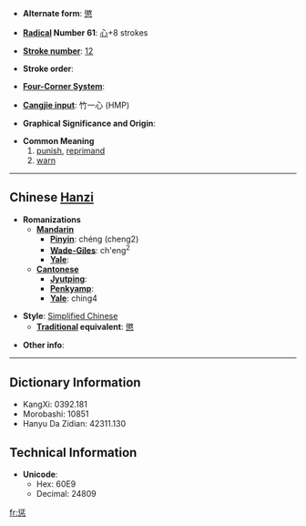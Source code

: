 * '''Alternate form''': [[懲]]

* '''[[Wiktionary:Chinese radical index| Radical]] Number 61''': [[Wiktionary:Chinese radical index 心|心]]+8 strokes

* '''[[Wiktionary:Chinese total strokes index|Stroke number]]''': [[Wiktionary:Chinese total strokes index 12|12]]

* '''Stroke order''': 

* '''[[Wiktionary:Chinese four corner index|Four-Corner System]]''': 

* '''[[Wiktionary:Chinese Cangjie index|Cangjie input]]''': 竹一心 (HMP)

* '''Graphical Significance and Origin''': 

* '''Common Meaning'''
*#[[punish]], [[reprimand]]
*# [[warn]]

----

== Chinese [[Hanzi]] ==

* '''Romanizations'''
** '''[[Mandarin]]'''
*** '''[[Pinyin]]''': chéng (cheng2)
*** '''[[Wade-Giles]]''': ch'eng<sup>2</sup>
*** '''[[Yale]]''': 
** '''[[Cantonese]]'''
*** '''[[Jyutping]]''':
*** '''[[Penkyamp]]''': 
*** '''[[Yale]]''': ching4

* '''Style''': [[Simplified Chinese]] 
** '''[[Traditional Chinese|Traditional]] equivalent''': [[懲]]

* '''Other info''': 

----

== Dictionary Information ==

* KangXi: 0392.181
* Morobashi: 10851
* Hanyu Da Zidian: 42311.130

== Technical Information ==

* '''Unicode''':
** Hex: 60E9
** Decimal: 24809

[[fr:惩]]